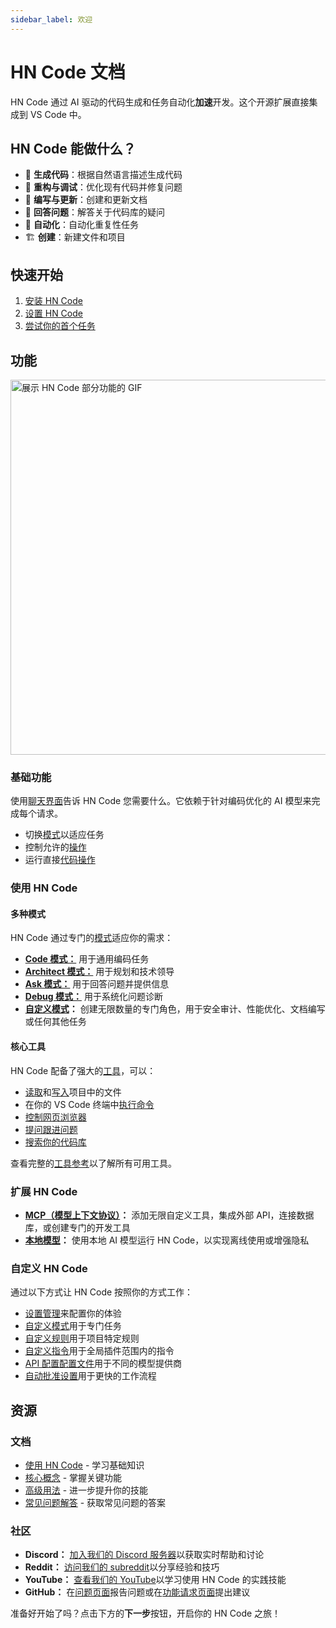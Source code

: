 ```yaml
---
sidebar_label: 欢迎
---
```



# HN Code 文档

HN Code 通过 AI 驱动的代码生成和任务自动化**加速**开发。这个开源扩展直接集成到 VS Code 中。

## HN Code 能做什么？

- 🚀 **生成代码**：根据自然语言描述生成代码
- 🔧 **重构与调试**：优化现有代码并修复问题
- 📝 **编写与更新**：创建和更新文档
- 🤔 **回答问题**：解答关于代码库的疑问
- 🔄 **自动化**：自动化重复性任务
- 🏗️ **创建**：新建文件和项目

## 快速开始

1. [安装 HN Code](/getting-started/installing)
2. [设置 HN Code](/getting-started/setting-up)
3. [尝试你的首个任务](/getting-started/your-first-task)

## 功能

<Image src="/docs/img/kilogif.gif" alt="展示 HN Code 部分功能的 GIF" width="600" />

### 基础功能

使用[聊天界面](/basic-usage/the-chat-interface)告诉 HN Code 您需要什么。它依赖于针对编码优化的 AI 模型来完成每个请求。

- 切换[模式](/basic-usage/using-modes)以适应任务
- 控制允许的[操作](/features/auto-approving-actions)
- 运行直接[代码操作](/features/code-actions)

### 使用 HN Code

#### 多种模式
HN Code 通过专门的[模式](/basic-usage/using-modes)适应你的需求：
- [**Code 模式：**](/basic-usage/using-modes#code-mode-default) 用于通用编码任务
- [**Architect 模式：**](/basic-usage/using-modes#architect-mode) 用于规划和技术领导
- [**Ask 模式：**](/basic-usage/using-modes#ask-mode) 用于回答问题并提供信息
- [**Debug 模式：**](/basic-usage/using-modes#debug-mode) 用于系统化问题诊断
- **[自定义模式](/features/custom-modes)：** 创建无限数量的专门角色，用于安全审计、性能优化、文档编写或任何其他任务

#### 核心工具
HN Code 配备了强大的[工具](/features/tools/tool-use-overview)，可以：
- [读取](/features/tools/read-file)和[写入](/features/tools/write-to-file)项目中的文件
- 在你的 VS Code 终端中[执行命令](/features/tools/execute-command)
- [控制网页浏览器](/features/tools/browser-action)
- [提问跟进问题](/features/tools/ask-followup-question)
- [搜索你的代码库](/features/tools/search-files)

查看完整的[工具参考](/features/tools/tool-use-overview)以了解所有可用工具。

### 扩展 HN Code
- **[MCP（模型上下文协议）](/features/mcp/overview)：** 添加无限自定义工具，集成外部 API，连接数据库，或创建专门的开发工具
- **[本地模型](/advanced-usage/local-models)：** 使用本地 AI 模型运行 HN Code，以实现离线使用或增强隐私

### 自定义 HN Code
通过以下方式让 HN Code 按照你的方式工作：
- [设置管理](/features/settings-management)来配置你的体验
- [自定义模式](/features/custom-modes)用于专门任务
- [自定义规则](/advanced-usage/custom-rules)用于项目特定规则
- [自定义指令](/advanced-usage/custom-instructions)用于全局插件范围内的指令
- [API 配置配置文件](/features/api-configuration-profiles)用于不同的模型提供商
- [自动批准设置](/features/auto-approving-actions)用于更快的工作流程

## 资源

### 文档
- [使用 HN Code](/basic-usage/the-chat-interface) - 学习基础知识
- [核心概念](/features/auto-approving-actions) - 掌握关键功能
- [高级用法](/advanced-usage/prompt-engineering) - 进一步提升你的技能
- [常见问题解答](/faq) - 获取常见问题的答案

### 社区
- **Discord：** <a href={DISCORD_URL} target="_blank">加入我们的 Discord 服务器</a>以获取实时帮助和讨论
- **Reddit：** <a href={REDDIT_URL} target="_blank">访问我们的 subreddit</a>以分享经验和技巧
- **YouTube：** <a href={YOUTUBE_URL} target="_blank">查看我们的 YouTube</a>以学习使用 HN Code 的实践技能
- **GitHub：** 在<a href={GITHUB_ISSUES_MAIN_URL} target="_blank">问题页面</a>报告问题或在<a href={GITHUB_FEATURES_URL} target="_blank">功能请求页面</a>提出建议

准备好开始了吗？点击下方的**下一步**按钮，开启你的 HN Code 之旅！
